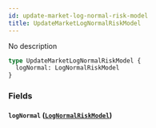 ```yaml
---
id: update-market-log-normal-risk-model
title: UpdateMarketLogNormalRiskModel
---
```



No description

```graphql
type UpdateMarketLogNormalRiskModel {
  logNormal: LogNormalRiskModel
}
```


### Fields

#### `logNormal` ([`LogNormalRiskModel`](/docs/mainnet/graphql/objects/log-normal-risk-model))






